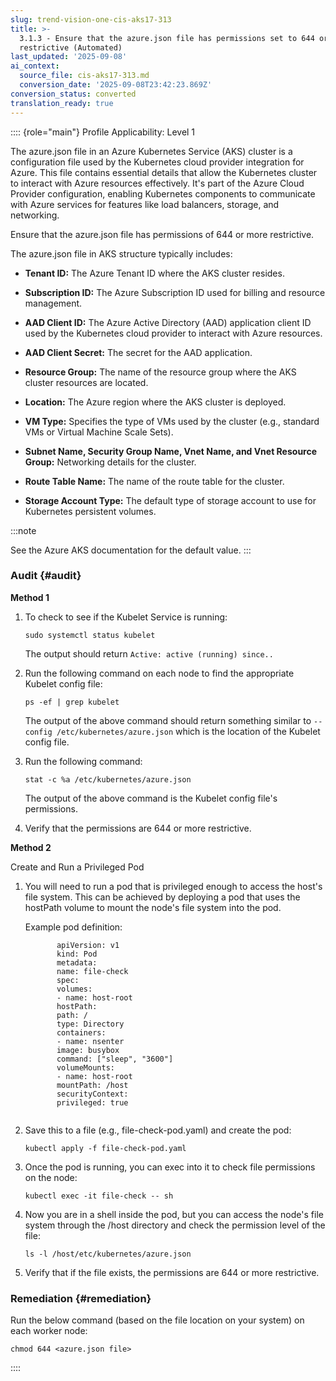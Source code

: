 ```yaml
---
slug: trend-vision-one-cis-aks17-313
title: >-
  3.1.3 - Ensure that the azure.json file has permissions set to 644 or more
  restrictive (Automated)
last_updated: '2025-09-08'
ai_context:
  source_file: cis-aks17-313.md
  conversion_date: '2025-09-08T23:42:23.869Z'
conversion_status: converted
translation_ready: true
---
```


:::: {role="main"}
Profile Applicability: Level 1

The azure.json file in an Azure Kubernetes Service (AKS) cluster is a configuration file used by the Kubernetes cloud provider integration for Azure. This file contains essential details that allow the Kubernetes cluster to interact with Azure resources effectively. It's part of the Azure Cloud Provider configuration, enabling Kubernetes components to communicate with Azure services for features like load balancers, storage, and networking.

Ensure that the azure.json file has permissions of 644 or more restrictive.

The azure.json file in AKS structure typically includes:

- **Tenant ID:** The Azure Tenant ID where the AKS cluster resides.

- **Subscription ID:** The Azure Subscription ID used for billing and resource management.

- **AAD Client ID:** The Azure Active Directory (AAD) application client ID used by the Kubernetes cloud provider to interact with Azure resources.

- **AAD Client Secret:** The secret for the AAD application.

- **Resource Group:** The name of the resource group where the AKS cluster resources are located.

- **Location:** The Azure region where the AKS cluster is deployed.

- **VM Type:** Specifies the type of VMs used by the cluster (e.g., standard VMs or Virtual Machine Scale Sets).

- **Subnet Name, Security Group Name, Vnet Name, and Vnet Resource Group:** Networking details for the cluster.

- **Route Table Name:** The name of the route table for the cluster.

- **Storage Account Type:** The default type of storage account to use for Kubernetes persistent volumes.

:::note

See the Azure AKS documentation for the default value.
:::

### Audit {#audit}

**Method 1**

1.  To check to see if the Kubelet Service is running:

    ``` codeblock
    sudo systemctl status kubelet
    ```

    The output should return `Active: active (running) since..`

2.  Run the following command on each node to find the appropriate Kubelet config file:

    ``` codeblock
    ps -ef | grep kubelet
    ```

    The output of the above command should return something similar to `--config /etc/kubernetes/azure.json` which is the location of the Kubelet config file.

3.  Run the following command:

    ``` codeblock
    stat -c %a /etc/kubernetes/azure.json
    ```

    The output of the above command is the Kubelet config file's permissions.

4.  Verify that the permissions are 644 or more restrictive.

**Method 2**

Create and Run a Privileged Pod

1.  You will need to run a pod that is privileged enough to access the host's file system. This can be achieved by deploying a pod that uses the hostPath volume to mount the node's file system into the pod.

    Example pod definition:

    ``` codeblock
           apiVersion: v1
           kind: Pod
           metadata:
           name: file-check
           spec:
           volumes:
           - name: host-root
           hostPath:
           path: /
           type: Directory
           containers:
           - name: nsenter
           image: busybox
           command: ["sleep", "3600"]
           volumeMounts:
           - name: host-root
           mountPath: /host
           securityContext:
           privileged: true
          
    ```

2.  Save this to a file (e.g., file-check-pod.yaml) and create the pod:

    ``` codeblock
    kubectl apply -f file-check-pod.yaml
    ```

3.  Once the pod is running, you can exec into it to check file permissions on the node:

    ``` codeblock
    kubectl exec -it file-check -- sh
    ```

4.  Now you are in a shell inside the pod, but you can access the node's file system through the /host directory and check the permission level of the file:

    ``` codeblock
    ls -l /host/etc/kubernetes/azure.json
    ```

5.  Verify that if the file exists, the permissions are 644 or more restrictive.

### Remediation {#remediation}

Run the below command (based on the file location on your system) on each worker node:

``` codeblock
chmod 644 <azure.json file>
```
::::
